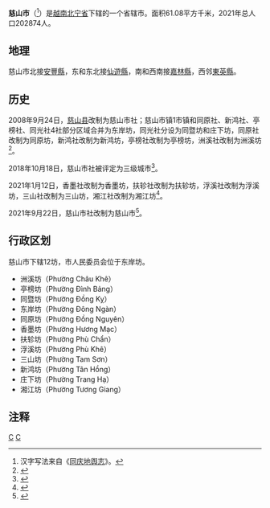 {{Infobox Settlement
|name                   = 慈山市
|settlement_type        = 省辖市
|official_name          = 
|other_name             = 
|native_name            = {{lang|vi|Thành phố Từ Sơn}}
|nickname               = 
|motto                  = 
|image_skyline          = 4G4A3973A HDR.jpg
|imagesize              = 
|image_caption          = [[李八帝廟|李八帝廟]]
|image_flag             = 
|flag_size              = 
|image_seal             = 
|seal_size              = 
|image_shield           = 
|shield_size            = 
|image_blank_emblem     = 
|blank_emblem_size      = 
|image_map              = {{Infobox mapframe|frame-width=250|zoom=11}}
|mapsize                = 
|map_caption            = 
|image_map1             = Map of Bac Ninh.jpg
|mapsize1               = 
|map_caption1           = 慈山市在北宁省的位置
|pushpin_map            = Vietnam
|pushpin_label_position = bottom
|pushpin_map_caption    = 慈山市在越南的位置
|pushpin_map1           = 
|pushpin_label_position1= 
|pushpin_map_caption1   = 
|subdivision_type       = 国家
|subdivision_name       = {{flag|Vietnam}}
|subdivision_type1      = [[越南行政区划|省]]
|subdivision_name1      = [[北宁省|北宁省]]
|subdivision_type2      = 行政区划
|subdivision_name2      = 12坊
|subdivision_type3      = 
|subdivision_name3      = 
|seat_type              = 
|seat                   = 
|government_type        = 
|leader_title           = 
|leader_name            = 
|leader_title1          = 
|leader_name1           = 
|established_title      = 
|established_date       = 
|area_magnitude         = 
|unit_pref              = 
|area_footnotes         = 
|area_total_km2         = 61.08
|area_land_km2          = 
|area_water_km2         = 
|area_water_percent     = 
|area_urban_km2         = 
|area_metro_km2         = 
|population_as_of       = 2021年
|population_footnotes   = 
|population_note        = 
|population_total       = 202874
|population_density_km2 = auto
|population_metro             = 
|population_density_metro_km2 = 
|population_urban             = 
|population_density_urban_km2 = 
|timezone               = [[越南标准时间|越南标准时间]]
|utc_offset             = +7
|elevation_footnotes    = 
|elevation_m            = 
|coor_type              = 
|coordinates            = 
|postal_code_type       = 
|postal_code            = 
|area_code              = 
|website                = [http://tuson.bacninh.gov.vn 慈山市电子信息门户网站]
|footnotes              = 
}}
'''慈山市'''（{{vie|v='''Thành phố Từ Sơn'''|hn=城庯慈山}}<ref>汉字写法来自《[[同庆地舆志|同庆地舆志]]》。</ref>）是[[越南|越南]][[北宁省|北宁省]]下辖的一个省辖市。面积61.08平方千米，2021年总人口202874人。

==地理==
慈山市北接[[安豐縣|安豐縣]]，东和东北接[[仙遊縣_(越南)|仙遊縣]]，南和西南接[[嘉林縣|嘉林縣]]，西邻[[東英縣|東英縣]]。

==历史==
2008年9月24日，[[慈山县|慈山县]]改制为慈山市社；慈山市镇1市镇和同原社、新鸿社、亭榜社、同光社4社部分区域合并为东岸坊，同光社分设为同暨坊和庄下坊，同原社改制为同原坊，新鸿社改制为新鸿坊，亭榜社改制为亭榜坊，洲溪社改制为洲溪坊<ref>{{Cite web |url=https://thuvienphapluat.vn/van-ban/Bo-may-hanh-chinh/Nghi-dinh-01-ND-CP-thanh-lap-thi-xa-Tu-Son-thanh-lap-phuong-thuoc-thi-xa-Tu-Son-tinh-Bac-Ninh-71158.aspx |title=Nghị định 01/NĐ-CP về việc thành lập thị xã Từ Sơn, thành lập các phường thuộc thị xã Từ Sơn, tỉnh Bắc Ninh |accessdate=2020-04-04 |archive-date=2020-10-01 |archive-url=https://web.archive.org/web/20201001082945/https://thuvienphapluat.vn/van-ban/Bo-may-hanh-chinh/Nghi-dinh-01-ND-CP-thanh-lap-thi-xa-Tu-Son-thanh-lap-phuong-thuoc-thi-xa-Tu-Son-tinh-Bac-Ninh-71158.aspx |dead-url=no }}</ref>。

2018年10月18日，慈山市社被评定为三级城市<ref>{{Cite web |url=https://baoxaydung.com.vn/tu-son-do-thi-loai-iii-tao-suc-bat-moi-243050.html |title=Từ Sơn - Đô thị loại III: Tạo sức bật mới |access-date=2020-04-04 |archive-date=2021-06-17 |archive-url=https://web.archive.org/web/20210617025814/https://baoxaydung.com.vn/tu-son-do-thi-loai-iii-tao-suc-bat-moi-243050.html }}</ref>。

2021年1月12日，香墨社改制为香墨坊，扶轸社改制为扶轸坊，浮溪社改制为浮溪坊，三山社改制为三山坊，湘江社改制为湘江坊<ref>{{Cite web |url=https://luatvietnam.vn/co-cau-to-chuc/nghi-quyet-1191-nq-ubtvqh14-thanh-lap-cac-phuong-thuoc-thi-xa-tu-son-bac-ninh-197429-d1.html |title=Nghị quyết 1191/NQ-UBTVQH14 thành lập các phường thuộc thị xã Từ Sơn, Bắc Ninh |access-date=2021-01-23 |archive-date=2021-03-07 |archive-url=https://web.archive.org/web/20210307002934/https://luatvietnam.vn/co-cau-to-chuc/nghi-quyet-1191-nq-ubtvqh14-thanh-lap-cac-phuong-thuoc-thi-xa-tu-son-bac-ninh-197429-d1.html }}</ref>。

2021年9月22日，慈山市社改制为慈山市<ref>{{Cite web |url=https://thuvienphapluat.vn/van-ban/Bo-may-hanh-chinh/Nghi-quyet-387-NQ-UBTVQH15-thanh-lap-Toa-an-nhan-dan-thanh-pho-Tu-Son-thuoc-tinh-Bac-Ninh-490766.aspx |title=Nghị quyết 387/NQ-UBTVQH15 về thành lập thành phố Từ Sơn thuộc tỉnh Bắc Ninh do Ủy ban Thường vụ Quốc hội ban hành |access-date=2021-10-14 |archive-date=2021-12-15 |archive-url=https://web.archive.org/web/20211215075010/https://thuvienphapluat.vn/van-ban/Bo-may-hanh-chinh/Nghi-quyet-387-NQ-UBTVQH15-thanh-lap-Toa-an-nhan-dan-thanh-pho-Tu-Son-thuoc-tinh-Bac-Ninh-490766.aspx }}</ref>。

==行政区划==
慈山市下辖12坊，市人民委员会位于东岸坊。
*洲溪坊（Phường Châu Khê）
*亭榜坊（Phường Đình Bảng）
*同暨坊（Phường Đồng Kỵ）
*东岸坊（Phường Đông Ngàn）
*同原坊（Phường Đồng Nguyên）
*香墨坊（Phường Hương Mạc）
*扶轸坊（Phường Phù Chẩn）
*浮溪坊（Phường Phù Khê）
*三山坊（Phường Tam Sơn）
*新鸿坊（Phường Tân Hồng）
*庄下坊（Phường Trang Hạ）
*湘江坊（Phường Tương Giang）

==注释==
{{reflist}}

{{北宁省行政区划}}
{{越南红河三角洲之县市镇区域划分}}

[[Category:北寧省|C]]
[[Category:越南城市|C]]